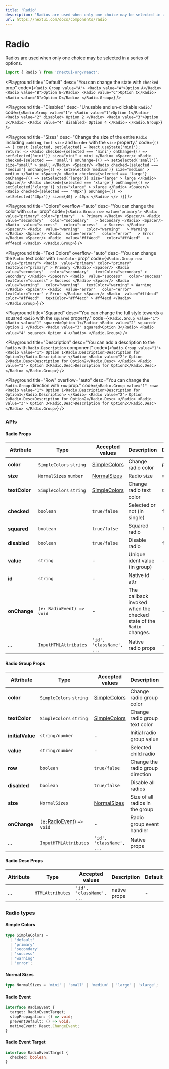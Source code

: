 ```yaml
---
title: 'Radio'
description: 'Radios are used when only one choice may be selected in a series of options.'
url: https://nextui.com/docs/components/radio
---
```


# Radio

Radios are used when only one choice may be selected in a series of options.

```jsx
import { Radio } from '@nextui-org/react';
```

<CarbonAd />

<Playground
  title="Default"
  desc="You can change the state with `checked` prop"
  code={`
  <Radio.Group value="A">
    <Radio value="A">Option A</Radio>
    <Radio value="B">Option B</Radio>
    <Radio value="C">Option C</Radio>
    <Radio value="D">Option D</Radio>
  </Radio.Group>
`}
/>

<Playground
  title="Disabled"
  desc="Unusable and un-clickable `Radio`."
  code={`
 <Radio.Group value="1">
    <Radio value="1">Option 1</Radio>
    <Radio value="2" disabled>
      Option 2
    </Radio>
    <Radio value="3">Option 3</Radio>
    <Radio value="4" disabled>
      Option 4
    </Radio>
  </Radio.Group>
`}
/>

<Playground
  title="Sizes"
  desc="Change the size of the entire `Radio` including `padding`, `font-size` and `border` with the `size` property."
  code={`
  () => {
const [selected, setSelected] = React.useState('mini');      
return(
<>
    <Radio
        checked={selected === 'mini'}
        onChange={() => setSelected('mini')}
        size="mini"
    >
        mini
    </Radio>
    <Spacer/>
    <Radio
        checked={selected === 'small'}
        onChange={() => setSelected('small')}
        size="small"
    >
        small
    </Radio>
    <Spacer/>
    <Radio
        checked={selected === 'medium'}
        onChange={() => setSelected('medium')}
        size="medium"
    >
        medium
    </Radio>
    <Spacer/>
    <Radio
        checked={selected === 'large'}
        onChange={() => setSelected('large')}
        size="large"
    >
        large
    </Radio>
    <Spacer/>
    <Radio
        checked={selected === 'xlarge'}
        onChange={() => setSelected('xlarge')}
        size="xlarge"
    >
        xlarge
    </Radio>
    <Spacer/>
    <Radio
        checked={selected === '40px'}
        onChange={() => setSelected('40px')}
        size={40}
    >
        40px
    </Radio>
</>
)}
  `}
/>

<Playground
  title="Colors"
  overflow="auto"
  desc="You can change the color with `color` prop"
  code={`
  <Radio.Group row value="primary">
    <Radio 
        value="primary"
        color="primary"  
    >
        Primary
    </Radio>
    <Spacer/>
    <Radio 
        value="secondary"  
        color="secondary"  
    >
        Secondary
    </Radio>
    <Spacer/>
    <Radio 
        value="success"  
        color="success"  
    >
        Success
    </Radio>
    <Spacer/>
    <Radio 
        value="warning"  
        color="warning"  
    >
        Warning
    </Radio>
    <Spacer/>
    <Radio 
        value="error"  
        color="error"  
    >
        Error
    </Radio>
    <Spacer/>
    <Radio 
        value="#ff4ecd"  
        color="#ff4ecd"  
    >
        #ff4ecd
    </Radio>
 </Radio.Group>
`}
/>

<Playground
  title="Text Colors"
  overflow="auto"
  desc="You can change the `Radio` text color with `textColor` prop"
  code={`
  <Radio.Group row value="primary">
    <Radio 
        value="primary"
        color="primary"  
        textColor="primary"
    >
        Primary
    </Radio>
    <Spacer/>
    <Radio 
        value="secondary"  
        color="secondary"  
        textColor="secondary"
    >
        Secondary
    </Radio>
    <Spacer/>
    <Radio 
        value="success"  
        color="success"  
        textColor="success"
    >
        Success
    </Radio>
    <Spacer/>
    <Radio 
        value="warning"  
        color="warning"  
        textColor="warning"
    >
        Warning
    </Radio>
    <Spacer/>
    <Radio 
        value="error"  
        color="error"  
        textColor="error"
    >
        Error
    </Radio>
    <Spacer/>
    <Radio 
        value="#ff4ecd"  
        color="#ff4ecd"  
        textColor="#ff4ecd"
    >
        #ff4ecd
    </Radio>
 </Radio.Group>
`}
/>

<Playground
  title="Squared"
  desc="You can change the full style towards a squared `Radio` with the `squared` property."
  code={`
<Radio.Group value="1">
    <Radio value="1" squared>Option 1</Radio>
    <Radio value="2" squared>
      Option 2
    </Radio>
    <Radio value="3" squared>Option 3</Radio>
    <Radio value="4" squared>
      Option 4
    </Radio>
</Radio.Group>
`}
/>

<Playground
  title="Description"
  desc="You can add a description to the `Radio` with `Radio.Description` component"
  code={`
 <Radio.Group value="1">
    <Radio value="1">
      Option 1<Radio.Description>Description for Option1</Radio.Description>
    </Radio>
    <Radio value="2">
      Option 2<Radio.Desc>Description for Option2</Radio.Desc>
    </Radio>
    <Radio value="3">
      Option 3<Radio.Desc>Description for Option2</Radio.Desc>
    </Radio>
  </Radio.Group>
`}
/>

<Playground
  title="Row"
  overflow="auto"
  desc="You can change the `Radio.Group` direction with `row` prop."
  code={`
 <Radio.Group value="1" row>
    <Radio value="1">
      Option 1<Radio.Description>Description for Option1</Radio.Description>
    </Radio>
    <Radio value="2">
      Option 2<Radio.Desc>Description for Option2</Radio.Desc>
    </Radio>
    <Radio value="3">
      Option 3<Radio.Desc>Description for Option2</Radio.Desc>
    </Radio>
  </Radio.Group>
`}
/>

<Spacer y={3} />

### APIs

<Spacer y={2} />

#### Radio Props

| Attribute     | Type                      | Accepted values                | Description                                                         | Default   |
| ------------- | ------------------------- | ------------------------------ | ------------------------------------------------------------------- | --------- |
| **color**     | `SimpleColors` `string`   | [SimpleColors](#simple-colors) | Change radio color                                                  | `primary` |
| **size**      | `NormalSizes` `number`    | [NormalSizes](#normal-sizes)   | Radio size                                                          | `medium`  |
| **textColor** | `SimpleColors` `string`   | [SimpleColors](#simple-colors) | Change radio text color                                             | `default` |
| **checked**   | `boolean`                 | `true/false`                   | Selected or not (in single)                                         | `false`   |
| **squared**   | `boolean`                 | `true/false`                   | Squared radio                                                       | `false`   |
| **disabled**  | `boolean`                 | `true/false`                   | Disable radio                                                       | `false`   |
| **value**     | `string`                  | -                              | Unique ident value (in group)                                       | -         |
| **id**        | `string`                  | -                              | Native id attr                                                      | -         |
| **onChange**  | `(e: RadioEvent) => void` | -                              | The callback invoked when the checked state of the `Radio` changes. | -         |
| ...           | `InputHTMLAttributes`     | `'id', 'className', ...`       | Native radio props                                                  | -         |

<Spacer y={2} />

#### Radio Group Props

| Attribute        | Type                                       | Accepted values                | Description                      | Default   |
| ---------------- | ------------------------------------------ | ------------------------------ | -------------------------------- | --------- |
| **color**        | `SimpleColors` `string`                    | [SimpleColors](#simple-colors) | Change radio group color         | `primary` |
| **textColor**    | `SimpleColors` `string`                    | [SimpleColors](#simple-colors) | Change radio group text color    | `default` |
| **initialValue** | `string/number`                            | -                              | Initial radio group value        | -         |
| **value**        | `string/number`                            | -                              | Selected child radio             | -         |
| **row**          | `boolean`                                  | `true/false`                   | Change the radio group direction | `false`   |
| **disabled**     | `boolean`                                  | `true/false`                   | Disable all radios               | `false`   |
| **size**         | `NormalSizes`                              | [NormalSizes](#normal-sizes)   | Size of all radios in the group  | `medium`  |
| **onChange**     | `(e:`[RadioEvent](#radio-event)) `=> void` | -                              | Radio group event handler        | -         |
| ...              | `InputHTMLAttributes`                      | `'id', 'className', ...`       | Native props                     | -         |

<Spacer y={2} />

#### Radio Desc Props

| Attribute | Type             | Accepted values          | Description  | Default |
| --------- | ---------------- | ------------------------ | ------------ | ------- |
| ...       | `HTMLAttributes` | `'id', 'className', ...` | native props | -       |

<Spacer y={2} />

### Radio types

<Spacer y={1} />

#### Simple Colors

```ts
type SimpleColors =
  | 'default'
  | 'primary'
  | 'secondary'
  | 'success'
  | 'warning'
  | 'error';
```

#### Normal Sizes

```ts
type NormalSizes = 'mini' | 'small' | 'medium' | 'large' | 'xlarge';
```

#### Radio Event

```ts
interface RadioEvent {
  target: RadioEventTarget;
  stopPropagation: () => void;
  preventDefault: () => void;
  nativeEvent: React.ChangeEvent;
}
```

#### Radio Event Target

```ts
interface RadioEventTarget {
  checked: boolean;
}
```
